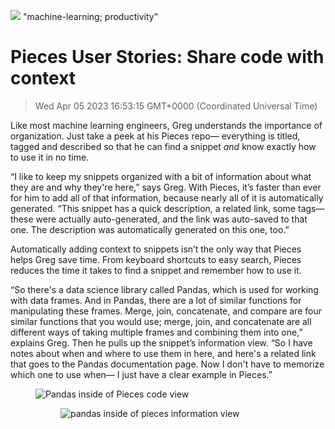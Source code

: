 ![](https://uploads-ssl.webflow.com/6143afec68f555387049efb3/62f3c56933f54571e239f98c_share-code-w-context-greg.jpg)
"machine-learning; productivity"
# Pieces User Stories: Share code with context
> Wed Apr 05 2023 16:53:15 GMT+0000 (Coordinated Universal Time)
<p id="">Like most machine learning engineers, Greg understands the importance of organization. Just take a peek at his Pieces repo— everything is titled, tagged and described so that he can find a snippet <em id="">and</em> know exactly how to use it in no time.<p.new.line><p id="">“I like to keep my snippets organized with a bit of information about what they are and why they're here,” says Greg. With Pieces, it’s faster than ever for him to add all of that information, because nearly all of it is automatically generated. “This snippet has a quick description, a related link, some tags— these were actually auto-generated, and the link was auto-saved to that one. The description was automatically generated on this one, too.”<p.new.line><p id="">Automatically adding context to snippets isn’t the only way that Pieces helps Greg save time. From keyboard shortcuts to easy search, Pieces reduces the time it takes to find a snippet and remember how to use it.<p.new.line><p id="">“So there's a data science library called Pandas, which is used for working with data frames. And in Pandas, there are a lot of similar functions for manipulating these frames. Merge, join, concatenate, and compare are four similar functions that you would use; merge, join, and concatenate are all different ways of taking multiple frames and combining them into one,” explains Greg. Then he pulls up the snippet’s information view. “So I have notes about when and where to use them in here, and here's a related link that goes to the Pandas documentation page. Now I don't have to memorize which one to use when— I just have a clear example in Pieces.”<p.new.line><figure id="" class="w-richtext-figure-type-image w-richtext-align-center" style="max-width:2134px" data-rt-type="image" data-rt-align="center" data-rt-max-width="2134px"><div id=""><img src="https://uploads-ssl.webflow.com/6143afec68f555387049efb3/62f178c2f4eb6738210b328a_image%20(1).png" loading="lazy" id="" width="auto" height="auto" alt="Pandas inside of Pieces code view"><div.new.line><figure.new.line><figure id="" class="w-richtext-figure-type-image w-richtext-align-fullwidth" style="max-width:2134px" data-rt-type="image" data-rt-align="fullwidth" data-rt-max-width="2134px"><div id=""><img src="https://uploads-ssl.webflow.com/6143afec68f555387049efb3/62f178cf5cac0a293990b48e_image%20(2).png" loading="lazy" id="" width="auto" height="auto" alt="pandas inside of pieces information view"><div.new.line><figure.new.line><p i
